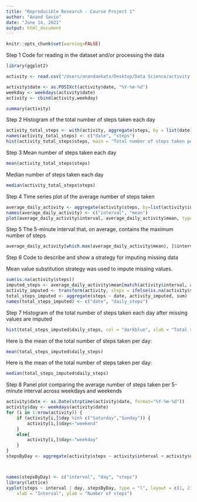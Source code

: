 ```yaml
---
title: "Reproducible Research - Course Project 1"
author: "Anand Savio"
date: "June 14, 2021"
output: html_document
---
```


```r
knitr::opts_chunk$set(warning=FALSE)
```

Step 1
Code for reading in the dataset and/or processing the data
```r
library(ggplot2)

activity <- read.csv("/Users/anandaekata/Desktop/Data Science/activity.csv")

activity$date <- as.POSIXct(activity$date, "%Y-%m-%d")
weekday <- weekdays(activity$date)
activity <- cbind(activity,weekday)

summary(activity)
```

Step 2
Histogram of the total number of steps taken each day
```r
activity_total_steps <- with(activity, aggregate(steps, by = list(date), FUN = sum, na.rm = TRUE))
names(activity_total_steps) <- c("date", "steps")
hist(activity_total_steps$steps, main = "Total number of steps taken per day", xlab = "Total steps taken per day", col = "green", ylim = c(0,20), breaks = seq(0,25000, by=2500))
```


Step 3
Mean number of steps taken each day

```r
mean(activity_total_steps$steps)
```

Median number of steps taken each day
```r
median(activity_total_steps$steps)
```

Step 4
Time series plot of the average number of steps taken
```r
average_daily_activity <- aggregate(activity$steps, by=list(activity$interval), FUN=mean, na.rm=TRUE)
names(average_daily_activity) <- c("interval", "mean")
plot(average_daily_activity$interval, average_daily_activity$mean, type = "l", col="green", lwd = 2, xlab="Interval", ylab="Average number of steps", main="Average number of steps per intervals")
```

Step 5
The 5-minute interval that, on average, contains the maximum number of steps

```r
average_daily_activity[which.max(average_daily_activity$mean), ]$interval
```

Step 6
Code to describe and show a strategy for imputing missing data

Mean value substitution strategy was used to impute missing values. 
```r
sum(is.na(activity$steps))
imputed_steps <- average_daily_activity$mean[match(activity$interval, average_daily_activity$interval)]
activity_imputed <- transform(activity, steps = ifelse(is.na(activity$steps), yes = imputed_steps, no = activity$steps))
total_steps_imputed <- aggregate(steps ~ date, activity_imputed, sum)
names(total_steps_imputed) <- c("date", "daily_steps")
```

Step 7
Histogram of the total number of steps taken each day after missing values are imputed
```r
hist(total_steps_imputed$daily_steps, col = "darkblue", xlab = "Total steps per day", ylim = c(0,30), main = "Total number of steps taken each day", breaks = seq(0,25000,by=2500))
```

Here is the mean of the total number of steps taken per day:
```r
mean(total_steps_imputed$daily_steps)
```
Here is the mean of the total number of steps taken per day:

```r
median(total_steps_imputed$daily_steps)
```

Step 8
Panel plot comparing the average number of steps taken per 5-minute interval across weekdays and weekends

```r
activity$date <- as.Date(strptime(activity$date, format="%Y-%m-%d"))
activity$day <- weekdays(activity$date)
for (i in 1:nrow(activity)) {
    if (activity[i,]$day %in% c("Saturday","Sunday")) {
        activity[i,]$day<-"weekend"
    }
    else{
        activity[i,]$day<-"weekday"
    }
}
stepsByDay <- aggregate(activity$steps ~ activity$interval + activity$day, activity, mean)



names(stepsByDay) <- c("interval", "day", "steps")
library(lattice)
xyplot(steps ~ interval | day, stepsByDay, type = "l", layout = c(1, 2), 
    xlab = "Interval", ylab = "Number of steps")
```
